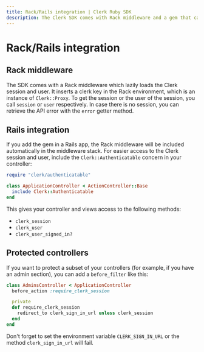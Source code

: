 ```yaml
---
title: Rack/Rails integration | Clerk Ruby SDK
description: The Clerk SDK comes with Rack middleware and a gem that can be used in Rails apps.
---
```


# Rack/Rails integration

## Rack middleware

The SDK comes with a Rack middleware which lazily loads the Clerk session and user. It inserts a clerk key in the Rack environment, which is an instance of `Clerk::Proxy`. To get the session or the user of the session, you call `session` or `user` respectively. In case there is no session, you can retrieve the API error with the `error` getter method.

## Rails integration

If you add the gem in a Rails app, the Rack middleware will be included automatically in the middleware stack. For easier access to the Clerk session and user, include the `Clerk::Authenticatable` concern in your controller:

```ruby {{ prettier: false }}
require "clerk/authenticatable"

class ApplicationController < ActionController::Base
  include Clerk::Authenticatable
end
```

This gives your controller and views access to the following methods:

- `clerk_session`
- `clerk_user`
- `clerk_user_signed_in?`

## Protected controllers

If you want to protect a subset of your controllers (for example, if you have an admin section), you can add a `before_filter` like this:

```ruby {{ prettier: false }}
class AdminsController < ApplicationController
  before_action :require_clerk_session

  private
  def require_clerk_session
    redirect_to clerk_sign_in_url unless clerk_session
  end
end
```

Don't forget to set the environment variable `CLERK_SIGN_IN_URL` or the method `clerk_sign_in_url` will fail.
